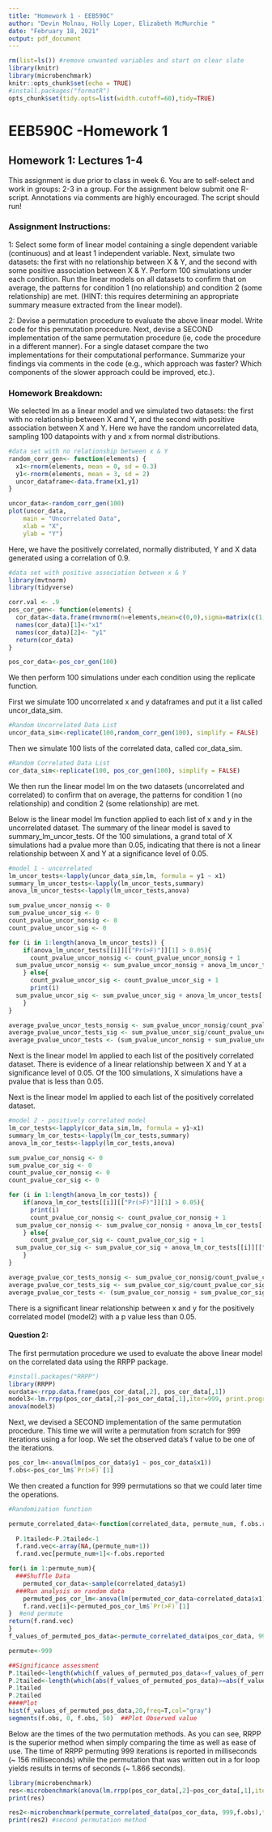 ```yaml
---
title: "Homework 1 - EEB590C"
author: "Devin Molnau, Holly Loper, Elizabeth McMurchie "
date: "February 18, 2021"
output: pdf_document
---
```


```r
rm(list=ls()) #remove unwanted variables and start on clear slate
library(knitr)
library(microbenchmark)
knitr::opts_chunk$set(echo = TRUE)
#install.packages("formatR")
opts_chunk$set(tidy.opts=list(width.cutoff=60),tidy=TRUE)
```

# EEB590C -Homework 1
## Homework 1: Lectures 1-4
This assignment is due prior to class in week 6. You are to self-select and work in groups: 2-3 in a group. For the assignment below submit one R-script. Annotations via comments are highly encouraged. The script should run!

### Assignment Instructions:

1: Select some form of linear model containing a single dependent variable (continuous) and at least 1 independent variable. Next, simulate two datasets: the first with no relationship between X & Y, and the second with some positive association between X & Y. Perform 100 simulations under each condition. Run the linear models on all datasets to confirm that on average, the patterns for condition 1 (no relationship) and condition 2 (some relationship) are met. (HINT: this requires determining an appropriate summary measure extracted from the linear model).

2: Devise a permutation procedure to evaluate the above linear model. Write code for this permutation procedure. Next, devise a SECOND implementation of the same permutation procedure (ie, code the procedure in a different manner). For a single dataset compare the two implementations for their computational performance. Summarize your findings via comments in the code (e.g., which approach was faster? Which components of the slower approach could be improved, etc.).

### Homework Breakdown:
 
We selected lm as a linear model and we simulated two datasets: the first with no relationship between X amd Y, and the second with positive association between X and Y. Here we have the random uncorrelated data, sampling 100 datapoints with y and x from normal distributions. 

```r
#data set with no relationship between x & Y
random_corr_gen<- function(elements) {
  x1<-rnorm(elements, mean = 0, sd = 0.3)
  y1<-rnorm(elements, mean = 3, sd = 2) 
  uncor_dataframe<-data.frame(x1,y1)
}

uncor_data<-random_corr_gen(100)
plot(uncor_data,
    main = "Uncorrelated Data",  
    xlab = "X", 
    ylab = "Y")

```
Here, we have the positively correlated, normally distributed, Y and X data generated using a correlation of 0.9. 
```r
#data set with positive association between x & Y
library(mvtnorm) 
library(tidyverse)

corr.val <- .9
pos_cor_gen<- function(elements) {
  cor_data<-data.frame(rmvnorm(n=elements,mean=c(0,0),sigma=matrix(c(1,corr.val,corr.val,1),2,2)))
  names(cor_data)[1]<-"x1"
  names(cor_data)[2]<- "y1"
  return(cor_data)
}

pos_cor_data<-pos_cor_gen(100)

```

We then perform 100 simulations under each condition using the replicate function.

First we simulate 100 uncorrelated x and y dataframes and put it a list called uncor_data_sim.
```r
#Random Uncorrelated Data List
uncor_data_sim<-replicate(100,random_corr_gen(100), simplify = FALSE)
```


Then we simulate 100 lists of the correlated data, called cor_data_sim.
```r
#Random Correlated Data List
cor_data_sim<-replicate(100, pos_cor_gen(100), simplify = FALSE)

```

We then run the linear model lm on the two datasets (uncorrelated and correlated) to confirm that on average, the patterns for condition 1 (no relationship) and condition 2 (some relationship) are met.

Below is the linear model lm function applied to each list of x and y in the uncorrelated dataset. The summary of the linear model is saved to summary_lm_uncor_tests. Of the 100 simulations, a grand total of X simulations had a pvalue more than 0.05, indicating that there is not a linear relationship between X and Y at a significance level of 0.05. 


```r
#model 1 - uncorrelated
lm_uncor_tests<-lapply(uncor_data_sim,lm, formula = y1 ~ x1)
summary_lm_uncor_tests<-lapply(lm_uncor_tests,summary)
anova_lm_uncor_tests<-lapply(lm_uncor_tests,anova)

sum_pvalue_uncor_nonsig <- 0
sum_pvalue_uncor_sig <- 0
count_pvalue_uncor_nonsig <- 0
count_pvalue_uncor_sig <- 0

for (i in 1:length(anova_lm_uncor_tests)) {
    if(anova_lm_uncor_tests[[i]][["Pr(>F)"]][1] > 0.05){
      count_pvalue_uncor_nonsig <- count_pvalue_uncor_nonsig + 1
  sum_pvalue_uncor_nonsig <- sum_pvalue_uncor_nonsig + anova_lm_uncor_tests[[i]][["Pr(>F)"]][1]
    } else{
      count_pvalue_uncor_sig <- count_pvalue_uncor_sig + 1
      print(i)
  sum_pvalue_uncor_sig <- sum_pvalue_uncor_sig + anova_lm_uncor_tests[[i]][["Pr(>F)"]][1]
    }
}

average_pvalue_uncor_tests_nonsig <- sum_pvalue_uncor_nonsig/count_pvalue_uncor_nonsig
average_pvalue_uncor_tests_sig <- sum_pvalue_uncor_sig/count_pvalue_uncor_sig
average_pvalue_uncor_tests <- (sum_pvalue_uncor_nonsig + sum_pvalue_uncor_sig)/(count_pvalue_uncor_sig + count_pvalue_uncor_nonsig)

```

Next is the linear model lm applied to each list of the positively correlated dataset. There is evidence of a linear relationship between X and Y at a significance level of 0.05. Of the 100 simulations, X simulations have a pvalue that is less than 0.05.

Next is the  linear model lm applied to each list of the positively correlated dataset.


```r
#model 2 - positively correlated model
lm_cor_tests<-lapply(cor_data_sim,lm, formula = y1~x1)
summary_lm_cor_tests<-lapply(lm_cor_tests,summary)
anova_lm_cor_tests<-lapply(lm_cor_tests,anova)

sum_pvalue_cor_nonsig <- 0
sum_pvalue_cor_sig <- 0
count_pvalue_cor_nonsig <- 0
count_pvalue_cor_sig <- 0

for (i in 1:length(anova_lm_cor_tests)) {
    if(anova_lm_cor_tests[[i]][["Pr(>F)"]][1] > 0.05){
      print(i)
      count_pvalue_cor_nonsig <- count_pvalue_cor_nonsig + 1
  sum_pvalue_cor_nonsig <- sum_pvalue_cor_nonsig + anova_lm_cor_tests[[i]][["Pr(>F)"]][1]
    } else{
      count_pvalue_cor_sig <- count_pvalue_cor_sig + 1
  sum_pvalue_cor_sig <- sum_pvalue_cor_sig + anova_lm_cor_tests[[i]][["Pr(>F)"]][1]
    }
}

average_pvalue_cor_tests_nonsig <- sum_pvalue_cor_nonsig/count_pvalue_cor_nonsig
average_pvalue_cor_tests_sig <- sum_pvalue_cor_sig/count_pvalue_cor_sig
average_pvalue_cor_tests <- (sum_pvalue_cor_nonsig + sum_pvalue_cor_sig)/(count_pvalue_cor_sig + count_pvalue_cor_nonsig)

```

There is a significant linear relationship between x and y for the positively correlated model (model2) with a p value less than 0.05.


#### Question 2: 

 The first permutation procedure we used to evaluate the above linear model on the correlated data using the RRPP package.
```r
#install.packages("RRPP")
library(RRPP)
ourdata<-rrpp.data.frame(pos_cor_data[,2], pos_cor_data[,1])
model3<-lm.rrpp(pos_cor_data[,2]~pos_cor_data[,1],iter=999, print.progress = FALSE, data = ourdata)
anova(model3)

```

 Next, we devised a SECOND implementation of the same permutation procedure. This time we will write a permutation from scratch for 999 iterations using a for loop. We set the observed data's f value to be one of the iterations.
```r
pos_cor_lm<-anova(lm(pos_cor_data$y1 ~ pos_cor_data$x1))
f.obs<-pos_cor_lm$`Pr(>F)`[1]
```

 We then created a function for 999 permutations so that we could later time the operations.
```r
#Randomization function

permute_correlated_data<-function(correlated_data, permute_num, f.obs.reported){
  
  P.1tailed<-P.2tailed<-1
  f.rand.vec<-array(NA,(permute_num+1))
  f.rand.vec[permute_num+1]<-f.obs.reported

for(i in 1:permute_num){
  ###Shuffle Data
	permuted_cor_data<-sample(correlated_data$y1)
  ###Run analysis on random data
	permuted_pos_cor_lm<-anova(lm(permuted_cor_data~correlated_data$x1))
	f.rand.vec[i]<-permuted_pos_cor_lm$`Pr(>F)`[1]
}  #end permute
return(f.rand.vec)
}
f_values_of_permuted_pos_data<-permute_correlated_data(pos_cor_data, 999 ,f.obs)

permute<-999

##Significance assessment
P.1tailed<-length(which(f_values_of_permuted_pos_data<=f_values_of_permuted_pos_data[permute+1])) / (permute+1)  #because observed is negative
P.2tailed<-length(which(abs(f_values_of_permuted_pos_data)>=abs(f_values_of_permuted_pos_data[permute+1]))) / (permute+1)  
P.1tailed
P.2tailed
####Plot
hist(f_values_of_permuted_pos_data,20,freq=T,col="gray")
segments(f.obs, 0, f.obs, 50)  ##Plot Observed value

```

 
Below are the times of the two permutation methods. As you can see, RRPP is the superior method when simply comparing the time as well as ease of use. The time of RRPP permuting 999 iterations is reported in milliseconds (~ 156 milliseconds) while the permutation that was written out in a for loop yields results in terms of seconds (~ 1.866 seconds).

```r

library(microbenchmark)
res<-microbenchmark(anova(lm.rrpp(pos_cor_data[,2]~pos_cor_data[,1],iter=999, print.progress = FALSE, data = ourdata)),times=1) #using rrpp for permutation method
print(res)

res2<-microbenchmark(permute_correlated_data(pos_cor_data, 999,f.obs),times = 1)
print(res2) #second permutation method

```